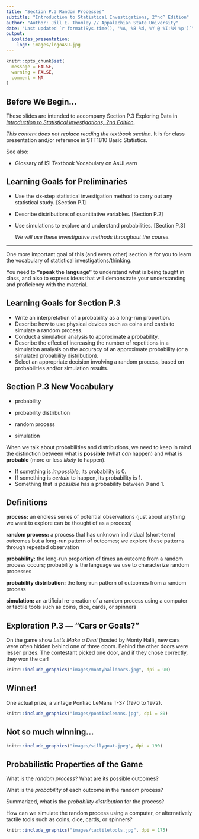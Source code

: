 ```yaml
---
title: "Section P.3 Random Processes"
subtitle: "Introduction to Statistical Investigations, 2^nd^ Edition"
author: "Author: Jill E. Thomley // Appalachian State University"
date: "Last updated `r format(Sys.time(), '%A, %B %d, %Y @ %I:%M %p')`"
output: 
  ioslides_presentation:
    logo: images/logoASU.jpg
---
```


```r
knitr::opts_chunk$set(
  message = FALSE,
  warning = FALSE,
  comment = NA
)
```


## Before We Begin…

These slides are intended to accompany Section P.3 Exploring Data in [*Introduction to Statistical Investigations, 2nd Edition*](http://www.isi-stats.com/isi/index2nd.html). 

*This content does not replace reading the textbook section.* It is for class presentation and/or reference in STT1810 Basic Statistics.

See also:

* Glossary of ISI Textbook Vocabulary on AsULearn


## Learning Goals for Preliminaries

* Use the six-step statistical investigation method to carry out any statistical study. [Section P.1]
* Describe distributions of quantitative variables. [Section P.2]
* Use simulations to explore and understand probabilities. [Section P.3]

  *We will use these investigative methods throughout the course.* 

<hr>

One more important goal of this (and every other) section is for you to learn the vocabulary of statistical investigations/thinking. 

You need to **"speak the language"** to understand what is being taught in class, and also to express ideas that will demonstrate your understanding and proficiency with the material. 


## Learning Goals for Section P.3

* Write an interpretation of a probability as a long-run proportion.
* Describe how to use physical devices such as coins and cards to simulate a random process.
* Conduct a simulation analysis to approximate a probability.
* Describe the effect of increasing the number of repetitions in a simulation analysis on the accuracy of an approximate probability (or a simulated probability distribution).
* Select an appropriate decision involving a random process, based on probabilities and/or simulation results.


## Section P.3 New Vocabulary

* probability

* probability distribution

* random process

* simulation

When we talk about probabilities and distributions, we need to keep in mind the distinction between what is **possible** (what *can* happen) and what is **probable** (more or less *likely* to happen). 

* If something is *impossible*, its probability is 0. 
* If something is *certain* to happen, its probability is 1.
* Something that is *possible* has a probability between 0 and 1.


## Definitions

**process:** an endless series of potential observations (just about anything we want to explore can be thought of as a process)

**random process:** a process that has unknown individual (short-term) outcomes but a long-run pattern of outcomes; we explore these patterns through repeated observation

**probability:** the long-run proportion of times an outcome from a random process occurs; probability is the language we use to characterize random processes

**probability distribution:** the long-run pattern of outcomes from a random process

**simulation:** an artificial re-creation of a random process using a computer or tactile tools such as coins, dice, cards, or spinners


## Exploration P.3 --- "Cars or Goats?"

On the game show *Let’s Make a Deal* (hosted by Monty Hall), new cars were often hidden behind one of three doors. Behind the other doors were lesser prizes. The contestant picked one door, and if they chose correctly, they won the car!

```r
knitr::include_graphics("images/montyhalldoors.jpg", dpi = 90)
```


## Winner!

One actual prize, a vintage Pontiac LeMans T-37 (1970 to 1972).

```r
knitr::include_graphics("images/pontiaclemans.jpg", dpi = 80)
```


## Not so much winning...

```r
knitr::include_graphics("images/sillygoat.jpeg", dpi = 190)
```


## Probabilistic Properties of the Game

What is the *random process*? What are its possible outcomes?

What is the *probability* of each outcome in the random process? 

Summarized, what is the *probability distribution* for the process?

How can we simulate the random process using a computer, or alternatively tactile tools such as coins, dice, cards, or spinners?

```r
knitr::include_graphics("images/tactiletools.jpg", dpi = 175)
```
